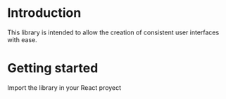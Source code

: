 # Introduction

This library is intended to allow the creation of consistent user interfaces with ease.

# Getting started

Import the library in your React proyect
